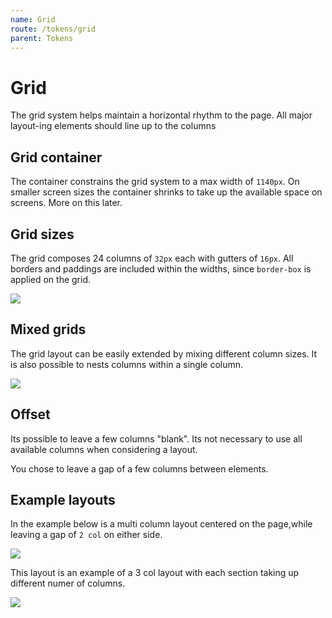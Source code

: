 ```yaml
---
name: Grid
route: /tokens/grid
parent: Tokens
---
```




# Grid

The grid system helps maintain a horizontal rhythm to the page. All major layout-ing elements should line up to the columns


## Grid container

The container constrains the grid system to a max width of `1140px`. On smaller screen sizes the container shrinks to take up the available space on screens. More on this later.


## Grid sizes

The grid composes 24 columns of `32px` each with gutters of `16px`. All borders and paddings are included within the widths, since `border-box` is applied on the grid.

<Image
  imageWidth={620}
  imageHeight={346}
  src={GridCols}
/>


## Mixed grids

The grid layout can be easily extended by mixing different column sizes. It is also possible to nests columns within a single column.

<Image
  imageWidth={620}
  imageHeight={346}
  src={GridLayouts}
/>


## Offset

Its possible to leave a few columns "blank". Its not necessary to use all available columns when considering a layout.

You chose to leave a gap of a few columns between elements.


## Example layouts

In the example below is a multi column layout centered on the page,while leaving a gap of `2 col` on either side.

<Image
  imageWidth={620}
  imageHeight={346}
  src={GridAround}
/>

<div className="mt-10" />

This layout is an example of a 3 col layout with each section taking up different numer of columns.

<Image
  imageWidth={620}
  imageHeight={346}
  src={GridHoly}
/>